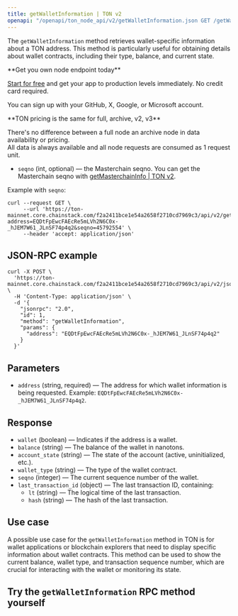 ---
title: getWalletInformation | TON v2
openapi: "/openapi/ton_node_api/v2/getWalletInformation.json GET /getWalletInformation"
---

The `getWalletInformation` method retrieves wallet-specific information about a TON address. This method is particularly useful for obtaining details about wallet contracts, including their type, balance, and current state.

<Check>
**Get you own node endpoint today**

[Start for free](https://console.chainstack.com/) and get your app to production levels immediately. No credit card required.

You can sign up with your GitHub, X, Google, or Microsoft account.
</Check>

<Note>
**TON pricing is the same for full, archive, v2, v3**

There's no difference between a full node an archive node in data availability or pricing.  
All data is always available and all node requests are consumed as 1 request unit.
</Note>


* `seqno` (int, optional) — the Masterchain seqno. You can get the Masterchain seqno with [getMasterchainInfo | TON v2](/api-reference/ton_node_api/v2/getMasterchainInfo).

Example with `seqno`:

```shell Shell
curl --request GET \
     --url 'https://ton-mainnet.core.chainstack.com/f2a2411bce1e54a2658f2710cd7969c3/api/v2/getWalletInformation?address=EQDtFpEwcFAEcRe5mLVh2N6C0x-_hJEM7W61_JLnSF74p4q2&seqno=45792554' \
     --header 'accept: application/json'
```


## JSON-RPC example

```shell Shell
curl -X POST \
  'https://ton-mainnet.core.chainstack.com/f2a2411bce1e54a2658f2710cd7969c3/api/v2/jsonRPC' \
  -H 'Content-Type: application/json' \
  -d '{
    "jsonrpc": "2.0",
    "id": 1,
    "method": "getWalletInformation",
    "params": {
      "address": "EQDtFpEwcFAEcRe5mLVh2N6C0x-_hJEM7W61_JLnSF74p4q2"
    }
  }'
```


## Parameters

* `address` (string, required) — The address for which wallet information is being requested. Example: `EQDtFpEwcFAEcRe5mLVh2N6C0x-_hJEM7W61_JLnSF74p4q2`.

## Response

* `wallet` (boolean) — Indicates if the address is a wallet.
* `balance` (string) — The balance of the wallet in nanotons.
* `account_state` (string) — The state of the account (active, uninitialized, etc.).
* `wallet_type` (string) — The type of the wallet contract.
* `seqno` (integer) — The current sequence number of the wallet.
* `last_transaction_id` (object) — The last transaction ID, containing:
  + `lt` (string) — The logical time of the last transaction.
  + `hash` (string) — The hash of the last transaction.

## Use case

A possible use case for the `getWalletInformation` method in TON is for wallet applications or blockchain explorers that need to display specific information about wallet contracts. This method can be used to show the current balance, wallet type, and transaction sequence number, which are crucial for interacting with the wallet or monitoring its state.

## Try the `getWalletInformation` RPC method yourself